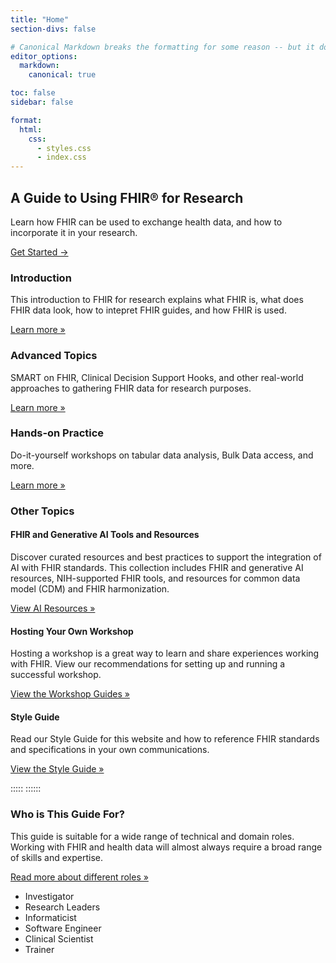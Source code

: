```yaml
---
title: "Home"
section-divs: false

# Canonical Markdown breaks the formatting for some reason -- but it doesn't look like this stops it
editor_options:
  markdown:
    canonical: true

toc: false
sidebar: false

format:
  html:
    css:
      - styles.css
      - index.css
---
```


::: column-screen
::: hero
::: hero-background
::: hero-content
# A Guide to Using FHIR® for Research

Learn how FHIR can be used to exchange health data, and how to incorporate it in your research.

[Get Started →](sections/introduction.qmd){.button}
:::
:::
:::
:::

::: content-block
::: features
::: feature
### Introduction

This introduction to FHIR for research explains what FHIR is, what does FHIR data look, how to intepret FHIR guides, and how FHIR is used.

[Learn more »](sections/introduction.qmd){.learn-more}
:::

::: feature
### Advanced Topics

SMART on FHIR, Clinical Decision Support Hooks, and other real-world approaches to gathering FHIR data for research purposes.

[Learn more »](sections/advanced-topics.qmd){.learn-more}
:::

::: feature
### Hands-on Practice

Do-it-yourself workshops on tabular data analysis, Bulk Data access, and more.

[Learn more »](sections/hands-on-practice.qmd){.learn-more}
:::
:::
:::

::: topics
### Other Topics

::: topics-list
::: topic
#### FHIR and Generative AI Tools and Resources {.guide}

Discover curated resources and best practices to support the integration of AI with FHIR standards. This collection includes FHIR and generative AI resources, NIH-supported FHIR tools, and resources for common data model (CDM) and FHIR harmonization.

[View AI Resources »](/fhir-ai-resources.qmd){.learn-more}
:::

::: topic
#### Hosting Your Own Workshop {.workshop}

Hosting a workshop is a great way to learn and share experiences working with FHIR. View our recommendations for setting up and running a successful workshop.

[View the Workshop Guides »](/sections/hosting-your-own-workshop.qmd){.learn-more}
:::

::: topic
#### Style Guide {.guide}

Read our Style Guide for this website and how to reference FHIR standards and specifications in your own communications.

[View the Style Guide »](/style-guide.qmd){.learn-more}
:::
:::
:::

::::: ::::::

::: audience
### Who is This Guide For?

::: guide
::: description
This guide is suitable for a wide range of technical and domain roles. Working with FHIR and health data will almost always require a broad range of skills and expertise.

[Read more about different roles »](/roles.qmd){.learn-more}
:::

::: role-list
-   Investigator
-   Research Leaders
-   Informaticist
-   Software Engineer
-   Clinical Scientist
-   Trainer
:::
:::
:::

